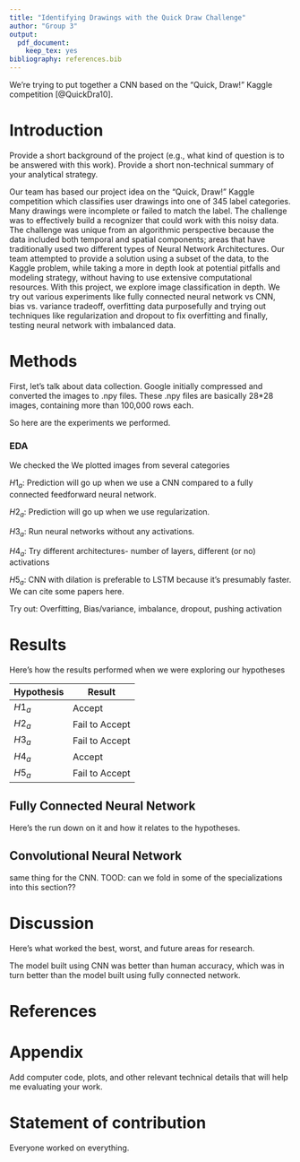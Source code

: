 ```yaml
---
title: "Identifying Drawings with the Quick Draw Challenge"
author: "Group 3"
output: 
  pdf_document:
    keep_tex: yes
bibliography: references.bib
---
```


We're trying to put together a CNN based on the "Quick, Draw!" Kaggle
competition [@QuickDra10].

# Introduction

Provide a short background of the project (e.g., what kind of question is to be 
answered with this work). Provide a short non-technical summary of your 
analytical strategy.


Our team has based our project idea on the "Quick, Draw!" Kaggle competition 
which classifies user drawings into one of 345 label categories. Many drawings 
were incomplete or failed to match the label. The challenge was to effectively 
build a recognizer that could work with this noisy data. The challenge was unique 
from an algorithmic perspective because the data included both temporal and 
spatial components; areas that have traditionally used two different 
types of Neural Network Architectures. Our team attempted to provide a solution 
using a subset of the data, to the Kaggle problem, while taking a more in depth 
look at potential pitfalls and modeling strategy, without having to use 
extensive computational resources. With this project, we explore image 
classification in depth. We try out various experiments like fully connected 
neural network vs CNN, bias vs. variance tradeoff, overfitting data purposefully
and trying out techniques like regularization and dropout to fix overfitting and
finally, testing neural network with imbalanced data.


# Methods

First, let's talk about data collection. Google initially compressed and converted
the images to .npy files. These .npy files are basically 28*28 images, containing
more than 100,000 rows each.

So here are the experiments we performed.

### EDA

We checked the We plotted images from several categories 

$H1_a:$ Prediction will go up when we use a CNN compared to a fully
	connected feedforward neural network.

$H2_a:$ Prediction will go up when we use regularization.

$H3_a:$ Run neural networks without any activations.

$H4_a:$ Try different architectures- number of layers, different (or no) 
activations

$H5_a:$ CNN with dilation is preferable to LSTM because it's presumably
faster. We can cite some papers here.

Try out: Overfitting, Bias/variance, imbalance, dropout, pushing activation

# Results

Here's how the results performed when we were exploring our 
hypotheses

| Hypothesis | Result         |
| ---------- | -------------- |
| $H1_a$     | Accept         |
| $H2_a$     | Fail to Accept |
| $H3_a$     | Fail to Accept |
| $H4_a$     | Accept         |
| $H5_a$     | Fail to Accept |

## Fully Connected Neural Network

Here's the run down on it and how it relates
to the hypotheses. 

## Convolutional Neural Network

same thing for the CNN. TOOD: can we fold in some of
the specializations into this section??

# Discussion

Here's what worked the best, worst, and future areas for research.

The model built using CNN was better than human accuracy, which was in turn 
better than the model built using fully connected network.

# References

# Appendix

Add computer code, plots, and other relevant technical details that will help
me evaluating your work.

# Statement of contribution

Everyone worked on everything.


